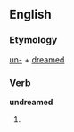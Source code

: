 ==English==

===Etymology===
[[un-]] + [[dreamed]]

===Verb===
'''undreamed'''

# {{alternative spelling of|[[undreamt]]}}